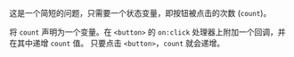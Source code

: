 
这是一个简短的问题，只需要一个状态变量，即按钮被点击的次数 (`count`)。

将 `count` 声明为一个变量。在 `<button>` 的 `on:click` 处理器上附加一个回调，并在其中递增 `count` 值。 只要点击 `<button>`，`count` 就会递增。

<TestCases />
